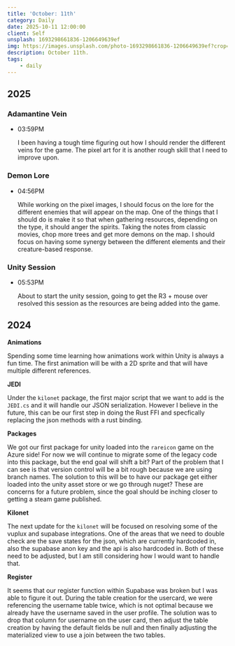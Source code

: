 ```yaml
---
title: 'October: 11th'
category: Daily
date: 2025-10-11 12:00:00
client: Self
unsplash: 1693298661836-1206649639ef
img: https://images.unsplash.com/photo-1693298661836-1206649639ef?crop=entropy&cs=srgb&fm=jpg&ixid=MnwzNjM5Nzd8MHwxfHJhbmRvbXx8fHx8fHx8fDE2ODE3NDg2ODY&ixlib=rb-4.0.3&q=85
description: October 11th.
tags:
    - daily
---
```



## 2025

### Adamantine Vein

-   03:59PM

    I been having a tough time figuring out how I should render the different veins for the game.
    The pixel art for it is another rough skill that I need to improve upon.

### Demon Lore

-   04:56PM

    While working on the pixel images, I should focus on the lore for the different enemies that will appear on the map.
    One of the things that I should do is make it so that when gathering resources, depending on the type, it should anger the spirits.
    Taking the notes from classic movies, chop more trees and get more demons on the map.
    I should focus on having some synergy between the different elements and their creature-based response.

### Unity Session

-   05:53PM

    About to start the unity session, going to get the R3 + mouse over resolved this session as the resources are being added into the game.

## 2024

**Animations**

Spending some time learning how animations work within Unity is always a fun time.
The first animation will be with a 2D sprite and that will have multiple different references.

**JEDI**

Under the `kilonet` package, the first major script that we want to add is the `JEDI.cs` and it will handle our JSON serialization.
However I believe in the future, this can be our first step in doing the Rust FFI and specfically replacing the json methods with a rust binding.

**Packages**

We got our first package for unity loaded into the `rareicon` game on the Azure side!
For now we will continue to migrate some of the legacy code into this package, but the end goal will shift a bit?
Part of the problem that I can see is that version control will be a bit rough because we are using branch names.
The solution to this will be to have our package get either loaded into the unity asset store or we go through nuget?
These are concerns for a future problem, since the goal should be inching closer to getting a steam game published.

**Kilonet**

The next update for the `kilonet` will be focused on resolving some of the vuplux and supabase integrations.
One of the areas that we need to double check are the save states for the json, which are currently hardcoded in, also the supabase anon key and the api is also hardcoded in.
Both of these need to be adjusted, but I am still considering how I would want to handle that.

**Register**

It seems that our register function within Supabase was broken but I was able to figure it out.
During the table creation for the usercard, we were referencing the username table twice, which is not optimal because we already have the username saved in the user profile.
The solution was to drop that column for username on the user card, then adjust the table creation by having the default fields be null and then finally adjusting the materialized view to use a join between the two tables.

<Adsense />
